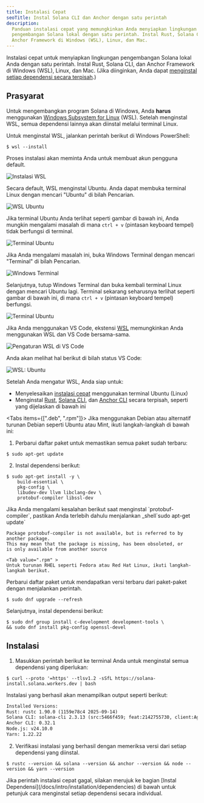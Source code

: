 ```yaml
---
title: Instalasi Cepat
seoTitle: Instal Solana CLI dan Anchor dengan satu perintah
description:
  Panduan instalasi cepat yang memungkinkan Anda menyiapkan lingkungan
  pengembangan Solana lokal dengan satu perintah. Instal Rust, Solana CLI, dan
  Anchor Framework di Windows (WSL), Linux, dan Mac.
---
```


Instalasi cepat untuk menyiapkan lingkungan pengembangan Solana lokal Anda
dengan satu perintah. Instal Rust, Solana CLI, dan Anchor Framework di Windows
(WSL), Linux, dan Mac. (Jika diinginkan, Anda dapat
[menginstal setiap dependensi secara terpisah](/docs/intro/installation/dependencies).)

## Prasyarat

<Accordions>
<Accordion title="Windows">

Untuk mengembangkan program Solana di Windows, Anda **harus** menggunakan
[Windows Subsystem for Linux](https://learn.microsoft.com/en-us/windows/wsl/install)
(WSL). Setelah menginstal WSL, semua dependensi lainnya akan diinstal melalui
terminal Linux.

Untuk menginstal WSL, jalankan perintah berikut di Windows PowerShell:

```terminal
$ wsl --install
```

Proses instalasi akan meminta Anda untuk membuat akun pengguna default.

![Instalasi WSL](/assets/docs/intro/installation/wsl-install.png)

Secara default, WSL menginstal Ubuntu. Anda dapat membuka terminal Linux dengan
mencari "Ubuntu" di bilah Pencarian.

![WSL Ubuntu](/assets/docs/intro/installation/wsl-ubuntu-search.png)

Jika terminal Ubuntu Anda terlihat seperti gambar di bawah ini, Anda mungkin
mengalami masalah di mana `ctrl + v` (pintasan keyboard tempel) tidak berfungsi
di terminal.

![Terminal Ubuntu](/assets/docs/intro/installation/wsl-ubuntu-terminal-1.png)

Jika Anda mengalami masalah ini, buka Windows Terminal dengan mencari "Terminal"
di bilah Pencarian.

![Windows Terminal](/assets/docs/intro/installation/wsl-windows-terminal.png)

Selanjutnya, tutup Windows Terminal dan buka kembali terminal Linux dengan
mencari Ubuntu lagi. Terminal sekarang seharusnya terlihat seperti gambar di
bawah ini, di mana `ctrl + v` (pintasan keyboard tempel) berfungsi.

![Terminal Ubuntu](/assets/docs/intro/installation/wsl-ubuntu-terminal-2.png)

Jika Anda menggunakan VS Code, ekstensi
[WSL](https://code.visualstudio.com/docs/remote/wsl-tutorial) memungkinkan Anda
menggunakan WSL dan VS Code bersama-sama.

![Pengaturan WSL di VS Code](/assets/docs/intro/installation/wsl-vscode.png)

Anda akan melihat hal berikut di bilah status VS Code:

![WSL: Ubuntu](/assets/docs/intro/installation/wsl-vscode-ubuntu.png)

Setelah Anda mengatur WSL, Anda siap untuk:

- Menyelesaikan [instalasi cepat](#installation) menggunakan terminal Ubuntu
  (Linux)
- Menginstal [Rust](/docs/intro/installation/dependencies#install-rust),
  [Solana CLI](/docs/intro/installation/dependencies#install-solana-cli), dan
  [Anchor CLI](/docs/intro/installation/dependencies#install-anchor-cli) secara
  terpisah, seperti yang dijelaskan di bawah ini

</Accordion>
<Accordion title="Linux">

<Tabs items={[".deb", ".rpm"]}>
<Tab value=".deb" >
Jika menggunakan Debian atau alternatif turunan Debian seperti Ubuntu atau Mint, ikuti langkah-langkah di bawah ini:

1. Perbarui daftar paket untuk memastikan semua paket sudah terbaru:

```terminal
$ sudo apt-get update
```

2. Instal dependensi berikut:

```terminal
$ sudo apt-get install -y \
    build-essential \
    pkg-config \
    libudev-dev llvm libclang-dev \
    protobuf-compiler libssl-dev
```

<Callout>
Jika Anda mengalami kesalahan berikut saat menginstal `protobuf-compiler`, pastikan
Anda terlebih dahulu menjalankan _shell`sudo apt-get update`

```
Package protobuf-compiler is not available, but is referred to by another package.
This may mean that the package is missing, has been obsoleted, or
is only available from another source
```

</Callout>

  </Tab>

    <Tab value=".rpm" >
    Untuk turunan RHEL seperti Fedora atau Red Hat Linux, ikuti langkah-langkah berikut.

Perbarui daftar paket untuk mendapatkan versi terbaru dari paket-paket dengan
menjalankan perintah.

```terminal
$ sudo dnf upgrade --refresh
```

Selanjutnya, instal dependensi berikut:

```terminal
$ sudo dnf group install c-development development-tools \
&& sudo dnf install pkg-config openssl-devel
```

  </Tab>
</Tabs>

</Accordion>
</Accordions>

## Instalasi

1. Masukkan perintah berikut ke terminal Anda untuk menginstal semua dependensi
   yang diperlukan:

```terminal
$ curl --proto '=https' --tlsv1.2 -sSfL https://solana-install.solana.workers.dev | bash
```

Instalasi yang berhasil akan menampilkan output seperti berikut:

```txt title="Example output"
Installed Versions:
Rust: rustc 1.90.0 (1159e78c4 2025-09-14)
Solana CLI: solana-cli 2.3.13 (src:5466f459; feat:2142755730, client:Agave)
Anchor CLI: 0.32.1
Node.js: v24.10.0
Yarn: 1.22.22
```

2. Verifikasi instalasi yang berhasil dengan memeriksa versi dari setiap
   dependensi yang diinstal.

```terminal
$ rustc --version && solana --version && anchor --version && node --version && yarn --version
```

<Callout>
  Jika perintah instalasi cepat gagal, silakan merujuk ke bagian [Instal
  Dependensi](/docs/intro/installation/dependencies) di bawah untuk petunjuk
  cara menginstal setiap dependensi secara individual.
</Callout>
